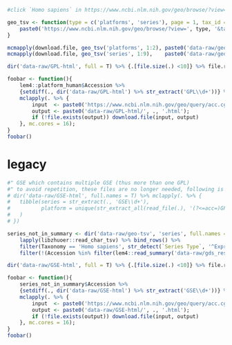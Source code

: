 



```r
#click `Homo sapiens` in https://www.ncbi.nlm.nih.gov/geo/browse/?view=platforms

geo_tsv <- function(type = c('platforms', 'series'), page = 1, tax_id = '9606') {
    paste0('https://www.ncbi.nlm.nih.gov/geo/browse/?view=', type, '&tax=', tax_id, '&mode=tsv&page=', page, '&display=5000')
}

mcmapply(download.file, geo_tsv('platforms', 1:2), paste0('data-raw/geo-tsv/platform-', 1:2, '.tsv'))
mcmapply(download.file, geo_tsv('series', 1:9),    paste0('data-raw/geo-tsv/series-',   1:9, '.tsv'))
```


```r
dir('data-raw/GPL-html', full = T) %>% {.[file.size(.) <10]} %>% file.remove

foobar <- function(){
    lem4::platform_human$Accession %>% 
    {setdiff(., dir('data-raw/GPL-html') %>% str_extract('GPL\\d+'))} %>%
    mclapply(. %>% {
        input  <- paste0('https://www.ncbi.nlm.nih.gov/geo/query/acc.cgi?acc=', .);
        output <- paste0('data-raw/GPL-html/', ., '.html');
        if (!file.exists(output)) download.file(input, output)
    }, mc.cores = 16);
}
foobar()
```

# legacy

```r
#" GSE which contains multiple GSE (thus more than one GPL)
#" to avoid repetition, these files are no longer needed, following is the code used to parse them
# dir('data-raw/GSE-html', full.names = T) %>% mclapply(. %>% {
# 	tibble(series = str_extract(., 'GSE\\d+'), 
# 		   platform = unique(str_extract_all(read_file(.), '(?<=acc=)GPL\\d+')[[1]])
# 	)
# })

series_not_in_summary <- dir('data-raw/geo-tsv', 'series', full.names = T) %>% 
	lapply(libzhuoer::read_char_tsv) %>% bind_rows() %>% 
	filter(Taxonomy == 'Homo sapiens', str_detect(`Series Type`, '^Expression profiling by array$')) %>% 
	filter(!(Accession %in% filter(lem4::read_summary('data-raw/gds_result.txt'), str_count(platform, 'GPL') == 1L)$accession))

dir('data-raw/GSE-html', full = T) %>% {.[file.size(.) <10]} %>% file.remove

foobar <- function(){
    series_not_in_summary$Accession %>% 
    {setdiff(., dir('data-raw/GSE-html') %>% str_extract('GSE\\d+'))} %>%
    mclapply(. %>% {
        input  <- paste0('https://www.ncbi.nlm.nih.gov/geo/query/acc.cgi?acc=', .);
        output <- paste0('data-raw/GSE-html/', ., '.html');
        if (!file.exists(output)) download.file(input, output)
    }, mc.cores = 16);
}
foobar()
```

